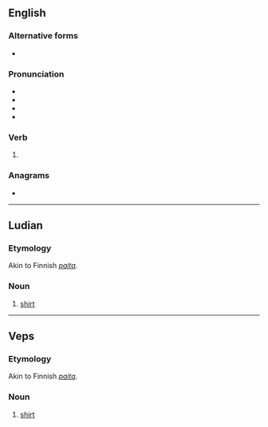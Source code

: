 ==English==

===Alternative forms===
* {{l|en|payed}} {{qualifier|archaic}}

===Pronunciation===
* {{IPA|/ˈpeɪd/|lang=en}}
* {{audio|en-us-paid.ogg|Audio (US)|lang=en}}
* {{rhymes|eɪd|lang=en}}
* {{homophones|lang=en|payed}}

===Verb===
{{head|en|verb form}}

# {{en-past of|pay}}

===Anagrams===
* {{anagrams|en|PADI|apid|iPad}}

----

==Ludian==

===Etymology===
Akin to Finnish ''[[paita]]''.

===Noun===
{{head|lud|noun}}

# [[shirt]]

----

==Veps==

===Etymology===
Akin to Finnish ''[[paita]]''.

===Noun===
{{head|vep|noun}}

# [[shirt]]